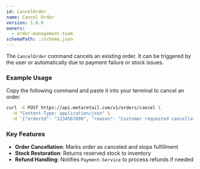 ```yaml
---
id: CancelOrder
name: Cancel Order
version: 1.0.0
owners:
  - order-management-team
schemaPath: ./schema.json
---
```


The `CancelOrder` command cancels an existing order. It can be triggered by the user or automatically due to payment failure or stock issues.

<NodeGraph />

<SchemaViewer file="schema.json" title="Schema" maxHeight="500px" />

### Example Usage

Copy the following command and paste it into your terminal to cancel an order.

```bash frame="none"
curl -X POST https://api.metaretail.com/v1/orders/cancel \
  -H "Content-Type: application/json" \
  -d '{"orderId": "1234567890", "reason": "Customer requested cancellation"}'
```

### Key Features

- **Order Cancellation**: Marks order as canceled and stops fulfillment  
- **Stock Restoration**: Returns reserved stock to inventory  
- **Refund Handling**: Notifies `Payment-Service` to process refunds if needed  

